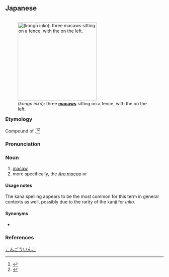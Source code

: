 ==Japanese==
<div style="float:right;">
{{wikipedia|lang=ja|コンゴウインコ|コンゴウインコ (Macaw)}}
{{wikipedia|Macaw}}
{{wikipedia|lang=ja|コンゴウインコ (種名)|コンゴウインコ (Scarlet macaw)}}
{{wikipedia|Scarlet macaw}}
[[File:Ara_macao,_Ara_ararauna_and_Ara_militaris.jpg|thumb|250px|{{lang|ja|{{PAGENAME}}}} (''kongō inko''): three '''[[macaw]]s''' sitting on a fence, with the '''{{vern|scarlet macaw}}''' on the left.]]
</div>
{{ja-kanjitab|こん|ごう|いん|こ|yomi=o}}

===Etymology===
Compound of {{compound|lang=ja|sort=こんごういんこ|金剛|tr1=kongō|t1=adamant, extremely strong|鸚哥|tr2=inko|t2=parakeet, macaw, cockatoo}}.<ref name="KDJ">{{R:Kokugo Dai Jiten}}</ref><ref name="DJR">{{R:Daijirin}}</ref>

===Pronunciation===
{{ja-pron|yomi=o|こんごう いんこ|acc=5|acc_ref=DJR}}

===Noun===
{{ja-noun|こんごう いんこ|コンゴウ インコ|hhira=こんがういんこ}}

# [[macaw]]
# more specifically, the ''[[Ara macao]]'' or {{vern|scarlet macaw}}

====Usage notes====
{{U:ja:biology|コンゴウインコ}} The kana spelling appears to be the most common for this term in general contexts as well, possibly due to the rarity of the kanji for ''inko''.

====Synonyms====
* {{sense|scarlet macaw}} {{ja-r|linkto=赤金剛鸚哥|赤 金剛 鸚哥|あか こんごう いんこ}}

===References===
<references/>

[[Category:ja:Parrots|こんごういんこ]]
